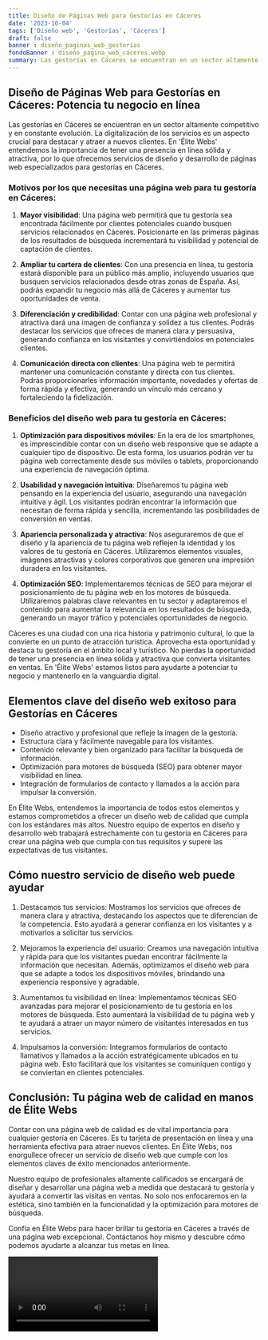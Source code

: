```yaml
---
title: Diseño de Páginas Web para Gestorías en Cáceres
date: '2023-10-04'
tags: ['Diseño web', 'Gestorías', 'Cáceres']
draft: false
banner : diseño_paginas_web_gestorías
fondoBanner : diseño_pagina_web_cáceres.webp
summary: Las gestorías en Cáceres se encuentran en un sector altamente competitivo y en constante evolución. La digitalización de los servicios es un aspecto crucial para destacar y atraer a nuevos clientes. En 'Élite Webs' entendemos la importancia de tener una presencia en línea sólida y atractiva, por lo que ofrecemos servicios de diseño y desarrollo de páginas web especializados para gestorías en Cáceres.
---
```


## Diseño de Páginas Web para Gestorías en Cáceres: Potencia tu negocio en línea

Las gestorías en Cáceres se encuentran en un sector altamente competitivo y en constante evolución. La digitalización de los servicios es un aspecto crucial para destacar y atraer a nuevos clientes. En 'Élite Webs' entendemos la importancia de tener una presencia en línea sólida y atractiva, por lo que ofrecemos servicios de diseño y desarrollo de páginas web especializados para gestorías en Cáceres.

### Motivos por los que necesitas una página web para tu gestoría en Cáceres:

1. **Mayor visibilidad**: Una página web permitirá que tu gestoría sea encontrada fácilmente por clientes potenciales cuando busquen servicios relacionados en Cáceres. Posicionarte en las primeras páginas de los resultados de búsqueda incrementará tu visibilidad y potencial de captación de clientes.

2. **Ampliar tu cartera de clientes**: Con una presencia en línea, tu gestoría estará disponible para un público más amplio, incluyendo usuarios que busquen servicios relacionados desde otras zonas de España. Así, podrás expandir tu negocio más allá de Cáceres y aumentar tus oportunidades de venta.

3. **Diferenciación y credibilidad**: Contar con una página web profesional y atractiva dará una imagen de confianza y solidez a tus clientes. Podrás destacar los servicios que ofreces de manera clara y persuasiva, generando confianza en los visitantes y convirtiéndolos en potenciales clientes.

4. **Comunicación directa con clientes**: Una página web te permitirá mantener una comunicación constante y directa con tus clientes. Podrás proporcionarles información importante, novedades y ofertas de forma rápida y efectiva, generando un vínculo más cercano y fortaleciendo la fidelización.

### Beneficios del diseño web para tu gestoría en Cáceres:

1. **Optimización para dispositivos móviles**: En la era de los smartphones, es imprescindible contar con un diseño web responsive que se adapte a cualquier tipo de dispositivo. De esta forma, los usuarios podrán ver tu página web correctamente desde sus móviles o tablets, proporcionando una experiencia de navegación óptima.

2. **Usabilidad y navegación intuitiva**: Diseñaremos tu página web pensando en la experiencia del usuario, asegurando una navegación intuitiva y ágil. Los visitantes podrán encontrar la información que necesitan de forma rápida y sencilla, incrementando las posibilidades de conversión en ventas.

3. **Apariencia personalizada y atractiva**: Nos aseguraremos de que el diseño y la apariencia de tu página web reflejen la identidad y los valores de tu gestoría en Cáceres. Utilizaremos elementos visuales, imágenes atractivas y colores corporativos que generen una impresión duradera en los visitantes.

4. **Optimización SEO**: Implementaremos técnicas de SEO para mejorar el posicionamiento de tu página web en los motores de búsqueda. Utilizaremos palabras clave relevantes en tu sector y adaptaremos el contenido para aumentar la relevancia en los resultados de búsqueda, generando un mayor tráfico y potenciales oportunidades de negocio.

Cáceres es una ciudad con una rica historia y patrimonio cultural, lo que la convierte en un punto de atracción turística. Aprovecha esta oportunidad y destaca tu gestoría en el ámbito local y turístico. No pierdas la oportunidad de tener una presencia en línea sólida y atractiva que convierta visitantes en ventas. En 'Élite Webs' estamos listos para ayudarte a potenciar tu negocio y mantenerlo en la vanguardia digital.

<GifSeo />

<Cta />

## Elementos clave del diseño web exitoso para Gestorías en Cáceres

- Diseño atractivo y profesional que refleje la imagen de la gestoría.
- Estructura clara y fácilmente navegable para los visitantes.
- Contenido relevante y bien organizado para facilitar la búsqueda de información.
- Optimización para motores de búsqueda (SEO) para obtener mayor visibilidad en línea.
- Integración de formularios de contacto y llamados a la acción para impulsar la conversión.

En Élite Webs, entendemos la importancia de todos estos elementos y estamos comprometidos a ofrecer un diseño web de calidad que cumpla con los estándares más altos. Nuestro equipo de expertos en diseño y desarrollo web trabajará estrechamente con tu gestoría en Cáceres para crear una página web que cumpla con tus requisitos y supere las expectativas de tus visitantes.

## Cómo nuestro servicio de diseño web puede ayudar

1. Destacamos tus servicios: Mostramos los servicios que ofreces de manera clara y atractiva, destacando los aspectos que te diferencian de la competencia. Esto ayudará a generar confianza en los visitantes y a motivarlos a solicitar tus servicios.

2. Mejoramos la experiencia del usuario: Creamos una navegación intuitiva y rápida para que los visitantes puedan encontrar fácilmente la información que necesitan. Además, optimizamos el diseño web para que se adapte a todos los dispositivos móviles, brindando una experiencia responsive y agradable.

3. Aumentamos tu visibilidad en línea: Implementamos técnicas SEO avanzadas para mejorar el posicionamiento de tu gestoría en los motores de búsqueda. Esto aumentará la visibilidad de tu página web y te ayudará a atraer un mayor número de visitantes interesados en tus servicios.

4. Impulsamos la conversión: Integramos formularios de contacto llamativos y llamados a la acción estratégicamente ubicados en tu página web. Esto facilitará que los visitantes se comuniquen contigo y se conviertan en clientes potenciales.

## Conclusión: Tu página web de calidad en manos de Élite Webs

Contar con una página web de calidad es de vital importancia para cualquier gestoría en Cáceres. Es tu tarjeta de presentación en línea y una herramienta efectiva para atraer nuevos clientes. En Élite Webs, nos enorgullece ofrecer un servicio de diseño web que cumple con los elementos claves de éxito mencionados anteriormente.

Nuestro equipo de profesionales altamente calificados se encargará de diseñar y desarrollar una página web a medida que destacará tu gestoría y ayudará a convertir las visitas en ventas. No solo nos enfocaremos en la estética, sino también en la funcionalidad y la optimización para motores de búsqueda.

Confía en Élite Webs para hacer brillar tu gestoría en Cáceres a través de una página web excepcional. Contáctanos hoy mismo y descubre cómo podemos ayudarte a alcanzar tus metas en línea.

<Video />

<CtaBot job='Gestorías' city='Cáceres'/>

<Gmaps query='Cáceres+españa+maps' />
